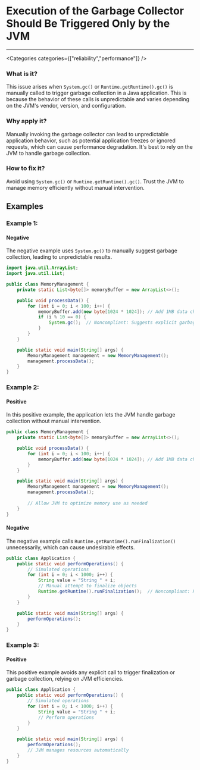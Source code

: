 

# Execution of the Garbage Collector Should Be Triggered Only by the JVM

<Severity severity={SeverityLevels.HIGH} />

---

<Categories categories={["reliability","performance"]} />

### What is it?
This issue arises when `System.gc()` or `Runtime.getRuntime().gc()` is manually called to trigger garbage collection in a Java application. This is because the behavior of these calls is unpredictable and varies depending on the JVM's vendor, version, and configuration.

### Why apply it?
Manually invoking the garbage collector can lead to unpredictable application behavior, such as potential application freezes or ignored requests, which can cause performance degradation. It's best to rely on the JVM to handle garbage collection.

### How to fix it?
Avoid using `System.gc()` or `Runtime.getRuntime().gc()`. Trust the JVM to manage memory efficiently without manual intervention.

## Examples

### Example 1:

<!-- #example -->

#### Negative

<!-- #example_negative_description -->
The negative example uses `System.gc()` to manually suggest garbage collection, leading to unpredictable results.

<!-- #example_negative_code -->
```java
import java.util.ArrayList;
import java.util.List;

public class MemoryManagement {
    private static List<byte[]> memoryBuffer = new ArrayList<>();

    public void processData() {
        for (int i = 0; i < 100; i++) {
            memoryBuffer.add(new byte[1024 * 1024]); // Add 1MB data chunks
            if (i % 10 == 0) {
                System.gc();  // Noncompliant: Suggests explicit garbage collection
            }
        }
    }

    public static void main(String[] args) {
        MemoryManagement management = new MemoryManagement();
        management.processData();
    }
}
```

### Example 2:

<!-- #example -->

#### Positive

<!-- #example_positive_description -->
In this positive example, the application lets the JVM handle garbage collection without manual intervention.

<!-- #example_positive_code -->
```java
public class MemoryManagement {
    private static List<byte[]> memoryBuffer = new ArrayList<>();

    public void processData() {
        for (int i = 0; i < 100; i++) {
            memoryBuffer.add(new byte[1024 * 1024]); // Add 1MB data chunks
        }
    }

    public static void main(String[] args) {
        MemoryManagement management = new MemoryManagement();
        management.processData();
        
        // Allow JVM to optimize memory use as needed
    }
}
```

#### Negative

<!-- #example_negative_description -->
The negative example calls `Runtime.getRuntime().runFinalization()` unnecessarily, which can cause undesirable effects.

<!-- #example_negative_code -->
```java
public class Application {
    public static void performOperations() {
        // Simulated operations
        for (int i = 0; i < 1000; i++) {
            String value = "String " + i;
            // Manual attempt to finalize objects
            Runtime.getRuntime().runFinalization();  // Noncompliant: Requests finalization
        }
    }

    public static void main(String[] args) {
        performOperations();
    }
}
```

### Example 3:

<!-- #example -->

#### Positive

<!-- #example_positive_description -->
This positive example avoids any explicit call to trigger finalization or garbage collection, relying on JVM efficiencies.

<!-- #example_positive_code -->
```java
public class Application {
    public static void performOperations() {
        // Simulated operations
        for (int i = 0; i < 1000; i++) {
            String value = "String " + i;
            // Perform operations
        }
    }

    public static void main(String[] args) {
        performOperations();
        // JVM manages resources automatically
    }
}
```